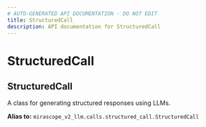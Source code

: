 ```yaml
---
# AUTO-GENERATED API DOCUMENTATION - DO NOT EDIT
title: StructuredCall
description: API documentation for StructuredCall
---
```


# StructuredCall

## <ApiType type="Alias" path="calls/StructuredCall" symbolName="StructuredCall" /> StructuredCall

A class for generating structured responses using LLMs.


**Alias to:** `mirascope_v2_llm.calls.structured_call.StructuredCall`
